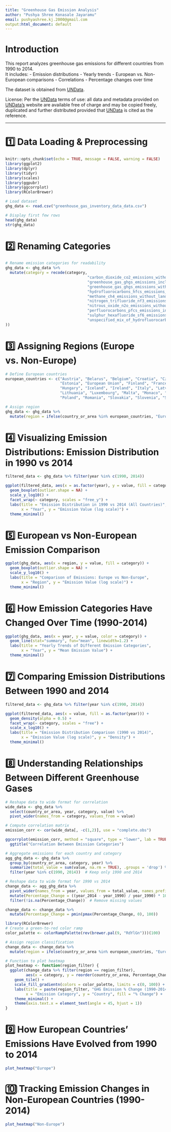 ---
title: "Greenhouse Gas Emission Analysis"
author: "Pushya Shree Konasale Jayaramu"
email: pushyashree.kj.2000@gmail.com
output:html_document: default
---

# **Introduction**
This report analyzes greenhouse gas emissions for different countries from 1990 to 2014.  
It includes:
- Emission distributions
- Yearly trends
- European vs. Non-European comparisons
- Correlations
- Percentage changes over time  

The dataset is obtained from [UNData](http://data.un.org/Explorer.aspx).

License:
Per the [UNData](http://data.un.org/Explorer.aspx) terms of use: all data and metadata provided on [UNData's](http://data.un.org/Explorer.aspx) website are available free of charge and may be copied freely, duplicated and further distributed provided that [UNData](http://data.un.org/Explorer.aspx) is cited as the reference.

---

# **1️⃣ Data Loading & Preprocessing**
```{r setup, echo=TRUE, message=FALSE, warning=FALSE}
knitr::opts_chunk$set(echo = TRUE, message = FALSE, warning = FALSE)
library(ggplot2)
library(dplyr)
library(tidyr)
library(scales)
library(ggpubr)
library(ggcorrplot)
library(RColorBrewer)

# Load dataset
ghg_data <- read.csv("greenhouse_gas_inventory_data_data.csv")

# Display first few rows
head(ghg_data)
str(ghg_data)
```

# **2️⃣ Renaming Categories**
```{r, results="hide"}
# Rename emission categories for readability
ghg_data <- ghg_data %>%
  mutate(category = recode(category,
                                    "carbon_dioxide_co2_emissions_without_land_use_land_use_change_and_forestry_lulucf_in_kilotonne_co2_equivalent" = "CO2 (No LULUCF)",
                                    "greenhouse_gas_ghgs_emissions_including_indirect_co2_without_lulucf_in_kilotonne_co2_equivalent" = "GHG (Total, No LULUCF)",
                                    "greenhouse_gas_ghgs_emissions_without_land_use_land_use_change_and_forestry_lulucf_in_kilotonne_co2_equivalent" = "GHG (No LULUCF)",
                                    "hydrofluorocarbons_hfcs_emissions_in_kilotonne_co2_equivalent" = "HFCs",
                                    "methane_ch4_emissions_without_land_use_land_use_change_and_forestry_lulucf_in_kilotonne_co2_equivalent" = "CH4 (No LULUCF)",
                                    "nitrogen_trifluoride_nf3_emissions_in_kilotonne_co2_equivalent" = "NF3",
                                    "nitrous_oxide_n2o_emissions_without_land_use_land_use_change_and_forestry_lulucf_in_kilotonne_co2_equivalent" = "N2O (No LULUCF)",
                                    "perfluorocarbons_pfcs_emissions_in_kilotonne_co2_equivalent" = "PFCs",
                                    "sulphur_hexafluoride_sf6_emissions_in_kilotonne_co2_equivalent" = "SF6",
                                    "unspecified_mix_of_hydrofluorocarbons_hfcs_and_perfluorocarbons_pfcs_emissions_in_kilotonne_co2_equivalent" = "HFCs + PFCs (Mixed)"
))
```

# **3️⃣ Assigning Regions (Europe vs. Non-Europe)**
```{r, results="hide"}
# Define European countries
european_countries <- c("Austria", "Belarus", "Belgium", "Croatia", "Czech Republic", "Denmark",
                        "Estonia", "European Union", "Finland", "France", "Germany", "Greece",
                        "Hungary", "Iceland", "Ireland", "Italy", "Latvia", "Liechtenstein",
                        "Lithuania", "Luxembourg", "Malta", "Monaco", "Netherlands", "Norway",
                        "Poland", "Romania", "Slovakia", "Slovenia", "Spain", "Sweden", "Switzerland")

# Assign region
ghg_data <- ghg_data %>%
  mutate(region = ifelse(country_or_area %in% european_countries, "Europe", "Non-Europe"))
```

# **4️⃣ Visualizing Emission Distributions: Emission Distribution in 1990 vs 2014**
```{r, fig.width=10, fig.height=6}
filtered_data <- ghg_data %>% filter(year %in% c(1990, 2014))

ggplot(filtered_data, aes(x = as.factor(year), y = value, fill = category)) +
  geom_boxplot(outlier.shape = NA) + 
  scale_y_log10() +  
  facet_wrap(~ category, scales = "free_y") +
  labs(title = "Emission Distribution in 1990 vs 2014 (All Countries)",
       x = "Year", y = "Emission Value (log scale)") +
  theme_minimal()
```

# **5️⃣ European vs Non-European Emission Comparison**
```{r, fig.width=10, fig.height=6}
ggplot(ghg_data, aes(x = region, y = value, fill = category)) +
  geom_boxplot(outlier.shape = NA) +
  scale_y_log10() +  
  labs(title = "Comparison of Emissions: Europe vs Non-Europe",
       x = "Region", y = "Emission Value (log scale)") +
  theme_minimal()
```

# **6️⃣ How Emission Categories Have Changed Over Time (1990-2014)**
```{r, fig.width=10, fig.height=6}
ggplot(ghg_data, aes(x = year, y = value, color = category)) +
  geom_line(stat="summary", fun="mean", linewidth=1.2) + 
  labs(title = "Yearly Trends of Different Emission Categories",
       x = "Year", y = "Mean Emission Value") +
  theme_minimal()
```

# **7️⃣ Comparing Emission Distributions Between 1990 and 2014**
```{r, fig.width=10, fig.height=6}
filtered_data <- ghg_data %>% filter(year %in% c(1990, 2014))

ggplot(filtered_data, aes(x = value, fill = as.factor(year))) +
  geom_density(alpha = 0.5) +
  facet_wrap(~ category, scales = "free") +
  scale_x_log10() +
  labs(title = "Emission Distribution Comparison (1990 vs 2014)",
       x = "Emission Value (log scale)", y = "Density") +
  theme_minimal()
```

# **8️⃣ Understanding Relationships Between Different Greenhouse Gases**
```{r, fig.width=10, fig.height=6}
# Reshape data to wide format for correlation
wide_data <- ghg_data %>%
  select(country_or_area, year, category, value) %>%
  pivot_wider(names_from = category, values_from = value)

# Compute correlation matrix
emission_corr <- cor(wide_data[, -c(1,2)], use = "complete.obs")

ggcorrplot(emission_corr, method = "square", type = "lower", lab = TRUE, colors= c("#d8b365", "#f5f5f5", "#5ab4ac") ) +
  ggtitle("Correlation Between Emission Categories")

```


```{r}
# Aggregate emissions for each country and category
agg_ghg_data <- ghg_data %>%
  group_by(country_or_area, category, year) %>%
  summarize(total_value = sum(value, na.rm = TRUE), .groups = 'drop') %>%
  filter(year %in% c(1990, 2014))  # Keep only 1990 and 2014

# Reshape data to wide format for 1990 vs 2014
change_data <- agg_ghg_data %>%
  pivot_wider(names_from = year, values_from = total_value, names_prefix = "year_") %>%
  mutate(Percentage_Change = ((year_2014 - year_1990) / year_1990) * 100) %>%
  filter(!is.na(Percentage_Change))  # Remove missing values

change_data <- change_data %>%
  mutate(Percentage_Change = pmin(pmax(Percentage_Change, 0), 100))

library(RColorBrewer)
# Create a green-to-red color ramp
color_palette <- colorRampPalette(rev(brewer.pal(9, "RdYlGn")))(100)

# Assign region classification
change_data <- change_data %>%
  mutate(region = ifelse(country_or_area %in% european_countries, "Europe", "Non-Europe"))

# Function to plot heatmap
plot_heatmap <- function(region_filter) {
  ggplot(change_data %>% filter(region == region_filter),
         aes(x = category, y = reorder(country_or_area, Percentage_Change), fill = Percentage_Change)) +
    geom_tile() +
    scale_fill_gradientn(colors = color_palette, limits = c(0, 100)) + 
    labs(title = paste(region_filter, "GHG Emission % Change (1990-2014)"),
         x = "Emission Category", y = "Country", fill = "% Change") +
    theme_minimal() +
    theme(axis.text.x = element_text(angle = 45, hjust = 1))
}
```

# **9️⃣ How European Countries' Emissions Have Evolved from 1990 to 2014**
```{r, fig.width=10, fig.height=6}
plot_heatmap("Europe")
```

# **🔟 Tracking Emission Changes in Non-European Countries (1990-2014)**
```{r, fig.width=10, fig.height=6}
plot_heatmap("Non-Europe")
```

